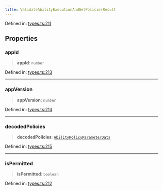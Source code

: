 ```yaml
---
title: ValidateAbilityExecutionAndGetPoliciesResult
---
```


Defined in: [types.ts:211](https://github.com/LIT-Protocol/Vincent/blob/24971b3553e0b3a0f81730455f8a1892791091ad/packages/libs/contracts-sdk/src/types.ts#L211)

## Properties

### appId

> **appId**: `number`

Defined in: [types.ts:213](https://github.com/LIT-Protocol/Vincent/blob/24971b3553e0b3a0f81730455f8a1892791091ad/packages/libs/contracts-sdk/src/types.ts#L213)

***

### appVersion

> **appVersion**: `number`

Defined in: [types.ts:214](https://github.com/LIT-Protocol/Vincent/blob/24971b3553e0b3a0f81730455f8a1892791091ad/packages/libs/contracts-sdk/src/types.ts#L214)

***

### decodedPolicies

> **decodedPolicies**: [`AbilityPolicyParameterData`](./AbilityPolicyParameterData)

Defined in: [types.ts:215](https://github.com/LIT-Protocol/Vincent/blob/24971b3553e0b3a0f81730455f8a1892791091ad/packages/libs/contracts-sdk/src/types.ts#L215)

***

### isPermitted

> **isPermitted**: `boolean`

Defined in: [types.ts:212](https://github.com/LIT-Protocol/Vincent/blob/24971b3553e0b3a0f81730455f8a1892791091ad/packages/libs/contracts-sdk/src/types.ts#L212)
